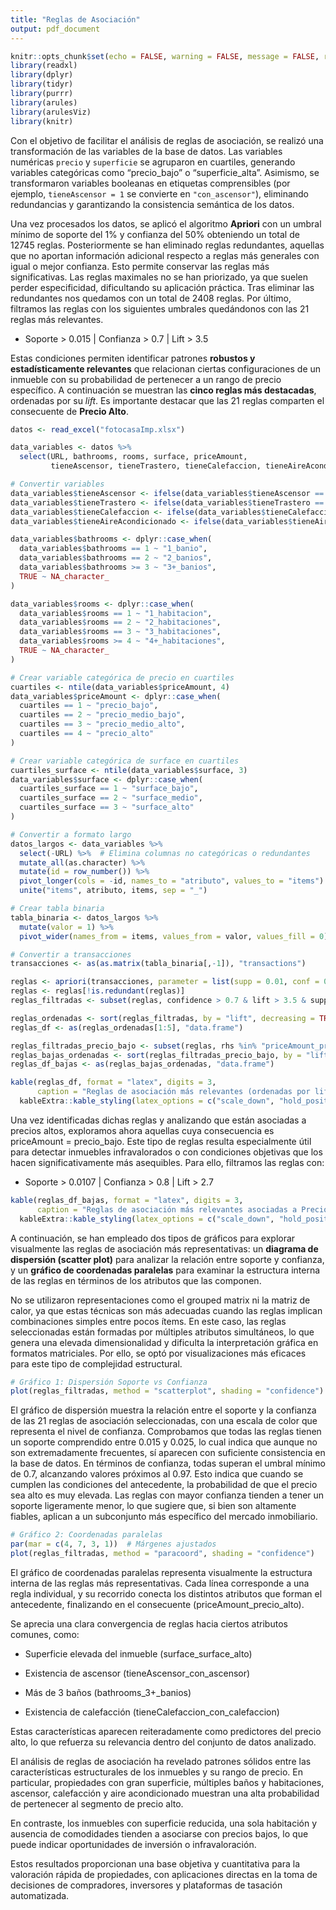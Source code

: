 ```yaml
---
title: "Reglas de Asociación"
output: pdf_document
---
```


```r
knitr::opts_chunk$set(echo = FALSE, warning = FALSE, message = FALSE, results = 'hide')
library(readxl)
library(dplyr)
library(tidyr)
library(purrr)
library(arules)
library(arulesViz)
library(knitr)

```

Con el objetivo de facilitar el análisis de reglas de asociación, se realizó una transformación de las variables de la base de datos. Las variables numéricas `precio` y `superficie` se agruparon en cuartiles, generando variables categóricas como "precio_bajo" o "superficie_alta". Asimismo, se transformaron variables booleanas en etiquetas comprensibles (por ejemplo, `tieneAscensor = 1` se convierte en `"con_ascensor"`), eliminando redundancias y garantizando la consistencia semántica de los datos.

Una vez procesados los datos, se aplicó el algoritmo **Apriori** con un umbral mínimo de soporte del 1% y confianza del 50% obteniendo un total de 12745 reglas.
Posteriormente se han eliminado reglas redundantes, aquellas que no aportan información adicional respecto a reglas más generales con igual o mejor confianza. Esto permite conservar las reglas más significativas. Las reglas maximales no se han priorizado, ya que suelen perder especificidad, dificultando su aplicación práctica.
Tras eliminar las redundantes nos quedamos con un total de 2408 reglas.
Por último, filtramos las reglas con los siguientes umbrales quedándonos con las 21 reglas más relevantes.

- Soporte > 0.015   |   Confianza > 0.7   |   Lift > 3.5

Estas condiciones permiten identificar patrones **robustos y estadísticamente relevantes** que relacionan ciertas configuraciones de un inmueble con su probabilidad de pertenecer a un rango de precio específico.
A continuación se muestran las **cinco reglas más destacadas**, ordenadas por su *lift*. Es importante destacar que las 21 reglas comparten el consecuente de **Precio Alto**.

```r
datos <- read_excel("fotocasaImp.xlsx")

data_variables <- datos %>%
  select(URL, bathrooms, rooms, surface, priceAmount,
         tieneAscensor, tieneTrastero, tieneCalefaccion, tieneAireAcondicionado)

# Convertir variables
data_variables$tieneAscensor <- ifelse(data_variables$tieneAscensor == 1, "con_ascensor", "sin_ascensor")
data_variables$tieneTrastero <- ifelse(data_variables$tieneTrastero == 1, "con_trastero", "sin_trastero")
data_variables$tieneCalefaccion <- ifelse(data_variables$tieneCalefaccion == 1, "con_calefaccion", "sin_calefaccion")
data_variables$tieneAireAcondicionado <- ifelse(data_variables$tieneAireAcondicionado == 1, "con_aire", "sin_aire")

data_variables$bathrooms <- dplyr::case_when(
  data_variables$bathrooms == 1 ~ "1_banio",
  data_variables$bathrooms == 2 ~ "2_banios",
  data_variables$bathrooms >= 3 ~ "3+_banios",
  TRUE ~ NA_character_
)

data_variables$rooms <- dplyr::case_when(
  data_variables$rooms == 1 ~ "1_habitacion",
  data_variables$rooms == 2 ~ "2_habitaciones",
  data_variables$rooms == 3 ~ "3_habitaciones",
  data_variables$rooms >= 4 ~ "4+_habitaciones",
  TRUE ~ NA_character_
)

# Crear variable categórica de precio en cuartiles
cuartiles <- ntile(data_variables$priceAmount, 4)
data_variables$priceAmount <- dplyr::case_when(
  cuartiles == 1 ~ "precio_bajo",
  cuartiles == 2 ~ "precio_medio_bajo",
  cuartiles == 3 ~ "precio_medio_alto",
  cuartiles == 4 ~ "precio_alto"
)

# Crear variable categórica de surface en cuartiles
cuartiles_surface <- ntile(data_variables$surface, 3)
data_variables$surface <- dplyr::case_when(
  cuartiles_surface == 1 ~ "surface_bajo",
  cuartiles_surface == 2 ~ "surface_medio",
  cuartiles_surface == 3 ~ "surface_alto"
)

# Convertir a formato largo
datos_largos <- data_variables %>%
  select(-URL) %>%  # Elimina columnas no categóricas o redundantes
  mutate_all(as.character) %>%
  mutate(id = row_number()) %>%
  pivot_longer(cols = -id, names_to = "atributo", values_to = "items") %>%
  unite("items", atributo, items, sep = "_")

# Crear tabla binaria
tabla_binaria <- datos_largos %>%
  mutate(valor = 1) %>%
  pivot_wider(names_from = items, values_from = valor, values_fill = 0)

# Convertir a transacciones
transacciones <- as(as.matrix(tabla_binaria[,-1]), "transactions")

reglas <- apriori(transacciones, parameter = list(supp = 0.01, conf = 0.5))
reglas <- reglas[!is.redundant(reglas)]
reglas_filtradas <- subset(reglas, confidence > 0.7 & lift > 3.5 & support > 0.015)

reglas_ordenadas <- sort(reglas_filtradas, by = "lift", decreasing = TRUE)
reglas_df <- as(reglas_ordenadas[1:5], "data.frame")

reglas_filtradas_precio_bajo <- subset(reglas, rhs %in% "priceAmount_precio_bajo" & lift>2.7 & confidence>0.8 & support>0.0107)
reglas_bajas_ordenadas <- sort(reglas_filtradas_precio_bajo, by = "lift", decreasing = TRUE)
reglas_df_bajas <- as(reglas_bajas_ordenadas, "data.frame")
```



```r
kable(reglas_df, format = "latex", digits = 3,
      caption = "Reglas de asociación más relevantes (ordenadas por lift)") %>%
  kableExtra::kable_styling(latex_options = c("scale_down", "hold_position"))

```

Una vez identificadas dichas reglas y analizando que están asociadas a precios altos, exploramos ahora aquellas cuya consecuencia es priceAmount = precio_bajo.
Este tipo de reglas resulta especialmente útil para detectar inmuebles infravalorados o con condiciones objetivas que los hacen significativamente más asequibles.
Para ello, filtramos las reglas con:

- Soporte > 0.0107    |   Confianza > 0.8   |   Lift > 2.7
```r
kable(reglas_df_bajas, format = "latex", digits = 3,
      caption = "Reglas de asociación más relevantes asociadas a Precios Bajos (ordenadas por lift)") %>%
  kableExtra::kable_styling(latex_options = c("scale_down", "hold_position"))
```

A continuación, se han empleado dos tipos de gráficos para explorar visualmente las reglas de asociación más representativas: un **diagrama de dispersión (scatter plot)** para analizar la relación entre soporte y confianza, y un **gráfico de coordenadas paralelas** para examinar la estructura interna de las reglas en términos de los atributos que las componen.

No se utilizaron representaciones como el grouped matrix ni la matriz de calor, ya que estas técnicas son más adecuadas cuando las reglas implican combinaciones simples entre pocos ítems. En este caso, las reglas seleccionadas están formadas por múltiples atributos simultáneos, lo que genera una elevada dimensionalidad y dificulta la interpretación gráfica en formatos matriciales. Por ello, se optó por visualizaciones más eficaces para este tipo de complejidad estructural.
```r
# Gráfico 1: Dispersión Soporte vs Confianza
plot(reglas_filtradas, method = "scatterplot", shading = "confidence")
```
El gráfico de dispersión muestra la relación entre el soporte y la confianza de las 21 reglas de asociación seleccionadas, con una escala de color que representa el nivel de confianza.
Comprobamos que todas las reglas tienen un soporte comprendido entre 0.015 y 0.025, lo cual indica que aunque no son extremadamente frecuentes, sí aparecen con suficiente consistencia en la base de datos.
En términos de confianza, todas superan el umbral mínimo de 0.7, alcanzando valores próximos al 0.97. Esto indica que cuando se cumplen las condiciones del antecedente, la probabilidad de que el precio sea alto es muy elevada.
Las reglas con mayor confianza tienden a tener un soporte ligeramente menor, lo que sugiere que, si bien son altamente fiables, aplican a un subconjunto más específico del mercado inmobiliario.

```r
# Gráfico 2: Coordenadas paralelas
par(mar = c(4, 7, 3, 1))  # Márgenes ajustados
plot(reglas_filtradas, method = "paracoord", shading = "confidence")
```

El gráfico de coordenadas paralelas representa visualmente la estructura interna de las reglas más representativas.
Cada línea corresponde a una regla individual, y su recorrido conecta los distintos atributos que forman el antecedente, finalizando en el consecuente (priceAmount_precio_alto).

Se aprecia una clara convergencia de reglas hacia ciertos atributos comunes, como:

- Superficie elevada del inmueble (surface_surface_alto)

- Existencia de ascensor (tieneAscensor_con_ascensor)

- Más de 3 baños (bathrooms_3+_banios)

- Existencia de calefacción (tieneCalefaccion_con_calefaccion)

Estas características aparecen reiteradamente como predictores del precio alto, lo que refuerza su relevancia dentro del conjunto de datos analizado.


El análisis de reglas de asociación ha revelado patrones sólidos entre las características estructurales de los inmuebles y su rango de precio. En particular, propiedades con gran superficie, múltiples baños y habitaciones, ascensor, calefacción y aire acondicionado muestran una alta probabilidad de pertenecer al segmento de precio alto.

En contraste, los inmuebles con superficie reducida, una sola habitación y ausencia de comodidades tienden a asociarse con precios bajos, lo que puede indicar oportunidades de inversión o infravaloración.

Estos resultados proporcionan una base objetiva y cuantitativa para la valoración rápida de propiedades, con aplicaciones directas en la toma de decisiones de compradores, inversores y plataformas de tasación automatizada.